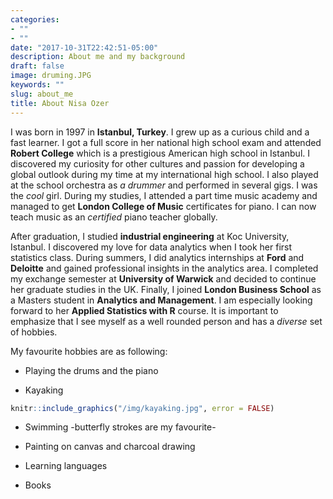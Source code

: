 ```yaml
---
categories:
- ""
- ""
date: "2017-10-31T22:42:51-05:00"
description: About me and my background
draft: false
image: druming.JPG
keywords: ""
slug: about_me
title: About Nisa Ozer
---
```



I was born in 1997 in **Istanbul, Turkey**. I grew up as a curious child and a fast learner. I got a full score in her national high school exam and attended **Robert College** which is a prestigious American high school in Istanbul. I discovered my curiosity for other cultures and passion for developing a global outlook during my time at my international high school. I also played at the school orchestra as *a drummer* and performed in several gigs. I was the *cool* girl. During my studies, I attended a part time music academy  and managed to get **London College of Music** certificates for piano. I can now teach music as an *certified* piano teacher globally.



After graduation, I studied **industrial engineering** at Koc University, Istanbul. I discovered my love for data analytics when I took her first statistics class. During summers, I did analytics internships at **Ford** and **Deloitte** and gained professional insights in the analytics area. I completed my exchange semester at **University of Warwick** and decided to continue her graduate studies in the UK. Finally, I joined **London Business School** as a Masters student in **Analytics and Management**. I am especially looking forward to her **Applied Statistics with R** course. It is important to emphasize that I see myself as a well rounded person and has a *diverse* set of hobbies. 

My favourite hobbies are as following:

* Playing the drums and the piano

* Kayaking

```r
knitr::include_graphics("/img/kayaking.jpg", error = FALSE)
```

* Swimming -butterfly strokes are my favourite-


* Painting on canvas and charcoal drawing

* Learning languages

* Books






